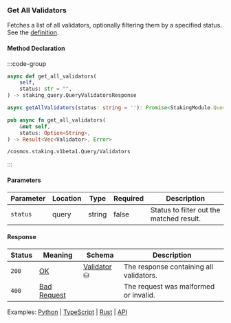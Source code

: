 ### Get All Validators

Fetches a list of all validators, optionally filtering them by a specified status. See the [definition](https://github.com/cosmos/cosmos-sdk/tree/main/x/staking#validators-2).

#### Method Declaration

:::code-group

```python [Python]
async def get_all_validators(
    self,
    status: str = "",
) -> staking_query.QueryValidatorsResponse
```

```typescript [TypeScript]
async getAllValidators(status: string = ''): Promise<StakingModule.QueryValidatorsResponse>
```

```rust [Rust]
pub async fn get_all_validators(
    &mut self,
    status: Option<String>,
) -> Result<Vec<Validator>, Error>
```

```url [API]
/cosmos.staking.v1beta1.Query/Validators
```

:::

#### Parameters

| Parameter | Location | Type     | Required | Description                              |
| --------- | -------- | -------- | -------- | ---------------------------------------- |
| `status`  | query    | string   | false    | Status to filter out the matched result. |

#### Response

| Status | Meaning       | Schema        | Description                             |
| ------ | ------------- | ------------- | --------------------------------------- |
| `200`  | [OK]          | [Validator] ⛁ | The response containing all validators. |
| `400`  | [Bad Request] |               | The request was malformed or invalid.   |

Examples: [Python] | [TypeScript] | [Rust] | [API]

[Python]: https://github.com/dydxprotocol/v4-clients/blob/3e8c7e1b960291b7ef273962d374d9934a5c4d33/v4-client-py-v2/examples/validator_get_example.py#L60
[TypeScript]: https://github.com/dydxprotocol/v4-clients/blob/3e8c7e1b960291b7ef273962d374d9934a5c4d33/v4-client-js/examples/validator_get_example.ts#L131
[Rust]: https://github.com/dydxprotocol/v4-clients/blob/3e8c7e1b960291b7ef273962d374d9934a5c4d33/v4-client-rs/client/examples/validator_get.rs#L62
[API]: https://test-dydx-rest.kingnodes.com/cosmos/staking/v1beta1/validators
[OK]: /types/ok
[Validator]: /types/validator
[Bad Request]: /types/bad-request

